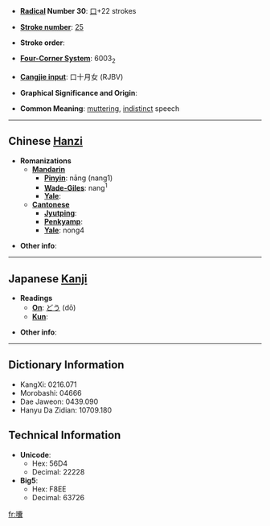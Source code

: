 * '''[[Wiktionary:Chinese radical index| Radical]] Number 30''': [[Wiktionary:Chinese radical index 口|口]]+22 strokes

* '''[[Wiktionary:Chinese total strokes index|Stroke number]]''': [[Wiktionary:Chinese total strokes index 25|25]]

* '''Stroke order''': 

* '''[[Wiktionary:Chinese four corner index|Four-Corner System]]''': 6003<sub>2</sub>

* '''[[Wiktionary:Chinese Cangjie index|Cangjie input]]''': 口十月女 (RJBV)

* '''Graphical Significance and Origin''': 

* '''Common Meaning''': [[mutter]]ing, [[indistinct]] speech

----

== Chinese [[Hanzi]] ==

* '''Romanizations'''
** '''[[Mandarin]]'''
*** '''[[Pinyin]]''': nāng (nang1)
*** '''[[Wade-Giles]]''': nang<sup>1</sup>
*** '''[[Yale]]''': 
** '''[[Cantonese]]'''
*** '''[[Jyutping]]''':
*** '''[[Penkyamp]]''': 
*** '''[[Yale]]''': nong4

* '''Other info''': 

----

== Japanese [[Kanji]] ==

* '''Readings'''
** '''[[On]]''': [[どう]] (dō)
** '''[[Kun]]''': 

* '''Other info''':  

----

== Dictionary Information ==

* KangXi: 0216.071
* Morobashi: 04666
* Dae Jaweon: 0439.090
* Hanyu Da Zidian: 10709.180

== Technical Information ==

* '''Unicode''':
** Hex: 56D4
** Decimal: 22228
* '''Big5''':
** Hex: F8EE
** Decimal: 63726

[[fr:囔]]